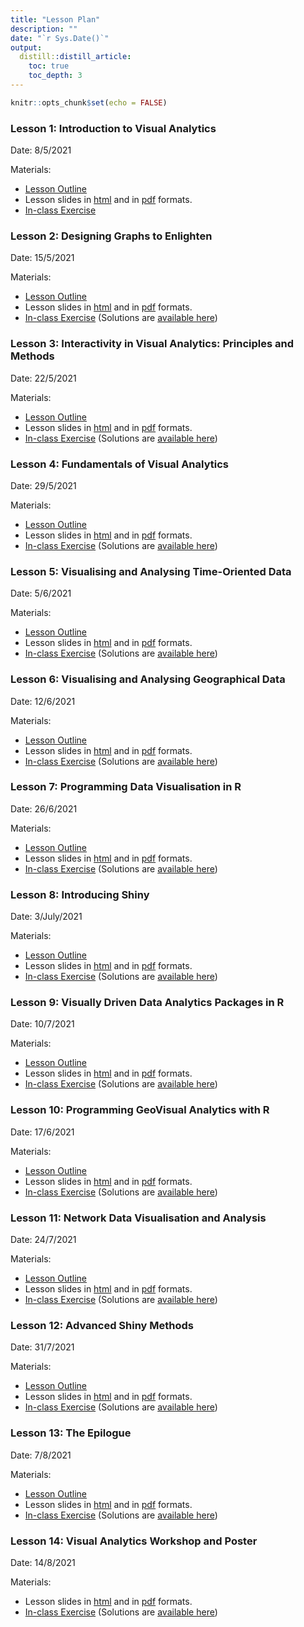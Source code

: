 ```yaml
---
title: "Lesson Plan"
description: ""
date: "`r Sys.Date()`"
output:
  distill::distill_article:
    toc: true
    toc_depth: 3
---
```


```r
knitr::opts_chunk$set(echo = FALSE)
```

### Lesson 1: Introduction to Visual Analytics

Date: 8/5/2021

<p class="nospace">Materials:</p>
- [Lesson Outline](outline/Lesson01_outline.html)
- Lesson slides in [html](lesson/Lesson01/Lesson01-Introduction_to_VAA.html) and in [pdf](lesson/Lesson01/Lesson01-Introduction_to_VAA.pdf) formats.
- [In-class Exercise]()  

### Lesson 2: Designing Graphs to Enlighten 	

Date: 15/5/2021

<p class="nospace">Materials:</p>
- [Lesson Outline](outline/Lesson02_outline.html)
- Lesson slides in [html](lesson/Lesson02/Lesson02-Designing-Graphs-to-Enlighten.html) and in [pdf](lesson/Lesson02/Lesson02-Designing-Graphs-to-Enlighten.pdf) formats.
- [In-class Exercise](worksheets/intro-rmarkdown.Rmd) (Solutions are [available here](worksheets/intro-rmarkdown-solutions.Rmd))

### Lesson 3: Interactivity in Visual Analytics: Principles and Methods

Date: 22/5/2021

<p class="nospace">Materials:</p>
- [Lesson Outline](outline/Lesson03_outline.html)
- Lesson slides in [html](lesson/Lesson03/Lesson03-Interactivity_in_Visual_Analytics.html) and in [pdf](Lesson03-Interactivity_in_Visual_Analytics.pdf) formats.
- [In-class Exercise](worksheets/intro-rmarkdown.Rmd) (Solutions are [available here](worksheets/intro-rmarkdown-solutions.Rmd))

### Lesson 4: Fundamentals of Visual Analytics 	

Date: 29/5/2021

<p class="nospace">Materials:</p>
- [Lesson Outline](outline/Lesson04_outline.html)
- Lesson slides in [html]() and in [pdf]() formats.  
- [In-class Exercise](worksheets/intro-rmarkdown.Rmd) (Solutions are [available here](worksheets/intro-rmarkdown-solutions.Rmd))

### Lesson 5: Visualising and Analysing Time-Oriented Data 	

Date: 5/6/2021

<p class="nospace">Materials:</p>
- [Lesson Outline](outline/Lesson05_outline.html)
- Lesson slides in [html]() and in [pdf]() formats.
- [In-class Exercise](worksheets/intro-rmarkdown.Rmd) (Solutions are [available here](worksheets/intro-rmarkdown-solutions.Rmd))

### Lesson 6: Visualising and Analysing Geographical Data

Date: 12/6/2021

<p class="nospace">Materials:</p>
- [Lesson Outline](outline/Lesson06_outline.html)
- Lesson slides in [html]() and in [pdf]() formats.
- [In-class Exercise](worksheets/intro-rmarkdown.Rmd) (Solutions are [available here](worksheets/intro-rmarkdown-solutions.Rmd))

### Lesson 7: Programming Data Visualisation in R

Date: 26/6/2021

<p class="nospace">Materials:</p>
- [Lesson Outline](outline/Lesson07_outline.html)
- Lesson slides in [html]() and in [pdf]() formats.  
- [In-class Exercise](worksheets/intro-rmarkdown.Rmd) (Solutions are [available here](worksheets/intro-rmarkdown-solutions.Rmd))

### Lesson 8: Introducing Shiny 	

Date: 3/July/2021

<p class="nospace">Materials:</p>
- [Lesson Outline](outline/Lesson08_outline.html)
- Lesson slides in [html]() and in [pdf]() formats.  
- [In-class Exercise](worksheets/intro-rmarkdown.Rmd) (Solutions are [available here](worksheets/intro-rmarkdown-solutions.Rmd))

### Lesson 9: Visually Driven Data Analytics Packages in R

Date: 10/7/2021

<p class="nospace">Materials:</p>
- [Lesson Outline](outline/Lesson09_outline.html)
- Lesson slides in [html]() and in [pdf]() formats.  
- [In-class Exercise](worksheets/intro-rmarkdown.Rmd) (Solutions are [available here](worksheets/intro-rmarkdown-solutions.Rmd))

### Lesson 10: Programming GeoVisual Analytics with R

Date: 17/6/2021

<p class="nospace">Materials:</p>
- [Lesson Outline](outline/Lesson10_outline.html)
- Lesson slides in [html]() and in [pdf]() formats.  
- [In-class Exercise](worksheets/intro-rmarkdown.Rmd) (Solutions are [available here](worksheets/intro-rmarkdown-solutions.Rmd))

### Lesson 11: Network Data Visualisation and Analysis

Date: 24/7/2021

<p class="nospace">Materials:</p>
- [Lesson Outline](outline/Lesson11_outline.html)
- Lesson slides in [html]() and in [pdf]() formats.  
- [In-class Exercise](worksheets/intro-rmarkdown.Rmd) (Solutions are [available here](worksheets/intro-rmarkdown-solutions.Rmd))

### Lesson 12: Advanced Shiny Methods

Date: 31/7/2021

<p class="nospace">Materials:</p>
- [Lesson Outline](outline/Lesson12_outline.html)
- Lesson slides in [html]() and in [pdf]() formats.  
- [In-class Exercise](worksheets/intro-rmarkdown.Rmd) (Solutions are [available here](worksheets/intro-rmarkdown-solutions.Rmd))

### Lesson 13: The Epilogue

Date: 7/8/2021

<p class="nospace">Materials:</p>
- [Lesson Outline](outline/Lesson13_outline.html)
- Lesson slides in [html]() and in [pdf]() formats.  
- [In-class Exercise](worksheets/intro-rmarkdown.Rmd) (Solutions are [available here](worksheets/intro-rmarkdown-solutions.Rmd))

### Lesson 14: Visual Analytics Workshop and Poster

Date: 14/8/2021

<p class="nospace">Materials:</p>
- Lesson slides in [html]() and in [pdf]() formats.  
- [In-class Exercise](worksheets/intro-rmarkdown.Rmd) (Solutions are [available here](worksheets/intro-rmarkdown-solutions.Rmd))



